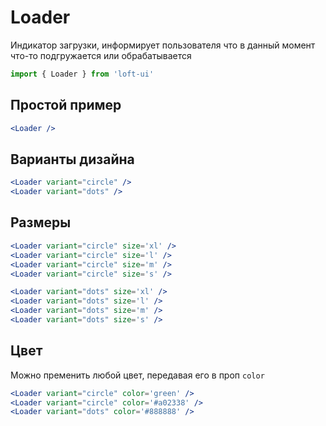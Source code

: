 
# Loader
Индикатор загрузки, информирует пользователя что в данный момент что-то подгружается или обрабатывается

```js
import { Loader } from 'loft-ui'
```

## Простой пример
```jsx
<Loader />
```
<Loader />

## Варианты дизайна
```jsx
<Loader variant="circle" />
<Loader variant="dots" />
```
<div style={{ display: 'flex', alignItems: 'center' }}>
  <Loader variant="circle" />
  <Loader variant="dots" style={{ marginLeft: 8 }} />
</div>

## Размеры
```jsx
<Loader variant="circle" size='xl' />
<Loader variant="circle" size='l' />
<Loader variant="circle" size='m' />
<Loader variant="circle" size='s' />

<Loader variant="dots" size='xl' />
<Loader variant="dots" size='l' />
<Loader variant="dots" size='m' />
<Loader variant="dots" size='s' />
```
<div style={{ display: 'flex' }}>
  <Loader variant="circle" size='xl' />
  <Loader variant="circle" size='l' />
  <Loader variant="circle" size='m' />
  <Loader variant="circle" size='s' />
</div>

<div style={{ display: 'flex', marginTop: '36px' }}>
  <Loader variant="dots" size='xl' style={{ marginRight: '24px' }} />
  <Loader variant="dots" size='l' style={{ marginRight: '24px' }} />
  <Loader variant="dots" size='m' style={{ marginRight: '24px' }} />
  <Loader variant="dots" size='s' style={{ marginRight: '24px' }} />
</div>

## Цвет
Можно пременить любой цвет, передавая его в проп `color`
```jsx
<Loader variant="circle" color='green' />
<Loader variant="circle" color='#a02338' />
<Loader variant="dots" color='#888888' />
```
<div style={{ display: 'flex', alignItems: 'center' }}>
  <Loader variant="circle" color='green' />
  <Loader variant="circle" color='#a02338' />
  <Loader variant="dots" color='#888888' style={{ marginLeft: 8 }} />
</div>
